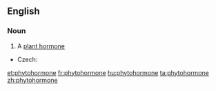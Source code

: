 ==English==

===Noun===
{{en-noun}}

# A [[plant hormone]]

{{trans-top|process of germinating}}
* Czech: {{t|cs|fytohormon}}
{{trans-bottom}}
[[et:phytohormone]]
[[fr:phytohormone]]
[[hu:phytohormone]]
[[ta:phytohormone]]
[[zh:phytohormone]]
